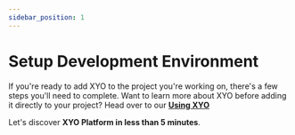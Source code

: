 ```yaml
---
sidebar_position: 1
---
```


# Setup Development Environment
If you're ready to add XYO to the project you're working on, there's a few steps you'll need to complete. Want to learn more about XYO before adding it directly to your project? Head over to our [**Using XYO**](/using-xyo)

Let's discover **XYO Platform in less than 5 minutes**.

<!-- External component -->

<InstallXyoOptions/>